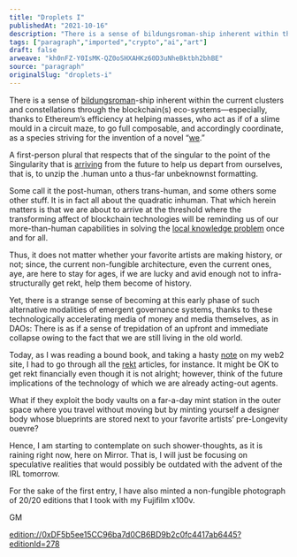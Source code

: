 ```yaml
---
title: "Droplets I"
publishedAt: "2021-10-16"
description: "There is a sense of bildungsroman-ship inherent within the current clusters and constellations through the blockchain(s) eco-systems—especially, than......"
tags: ["paragraph","imported","crypto","ai","art"]
draft: false
arweave: "kh0nFZ-Y0IsMK-QZ0oSHXAHKz60D3uNheBktbh2bhBE"
source: "paragraph"
originalSlug: "droplets-i"
---
```


There is a sense of [bildungsroman](https://www.britannica.com/art/bildungsroman)-ship inherent within the current clusters and constellations through the blockchain(s) eco-systems—especially, thanks to Ethereum’s efficiency at helping masses, who act as if of a slime mould in a circuit maze, to go full composable, and accordingly coordinate, as a species striving for the invention of a novel “[we](http://caae.phil.cmu.edu/cavalier/80254/kant/kant2.html#:~:text=In%20his%20Lectures%20on%20Logic,What%20may%20I%20hope%20for%3F).”

A first-person plural that respects that of the singular to the point of the Singularity that is [arriving](https://www.youtube.com/watch?v=fiaWsgtJrNI) from the future to help us depart from ourselves, that is, to unzip the .human unto a thus-far unbeknownst formatting.

Some call it the post-human, others trans-human, and some others some other stuff. It is in fact all about the quadratic inhuman. That which herein matters is that we are about to arrive at the threshold where the transforming affect of blockchain technologies will be reminding us of our more-than-human capabilities in solving the [local knowledge problem](https://fee.org/articles/the-use-of-knowledge-in-society/) once and for all.

Thus, it does not matter whether your favorite artists are making history, or not; since, the current non-fungible architecture, even the current ones, aye, are here to stay for ages, if we are lucky and avid enough not to infra-structurally get rekt, help them become of history.

Yet, there is a strange sense of becoming at this early phase of such alternative modalities of emergent governance systems, thanks to these technologically accelerating media of money and media themselves, as in DAOs: There is as if a sense of trepidation of an upfront and immediate collapse owing to the fact that we are still living in the old world.

Today, as I was reading a bound book, and taking a hasty [note](https://remixocene.xyz/archive/notes-1/) on my web2 site, I had to go through all the [rekt](https://rekt.news/) articles, for instance. It might be OK to get rekt financially even though it is not alright; however, think of the future implications of the technology of which we are already acting-out agents.

What if they exploit the body vaults on a far-a-day mint station in the outer space where you travel without moving but by minting yourself a designer body whose blueprints are stored next to your favorite artists’ pre-Longevity ouevre?

Hence, I am starting to contemplate on such shower-thoughts, as it is raining right now, here on Mirror. That is, I will just be focusing on speculative realities that would possibly be outdated with the advent of the IRL tomorrow.

For the sake of the first entry, I have also minted a non-fungible photograph of 20/20 editions that I took with my Fujifilm x100v.

GM

[edition://0xDF5b5ee15CC96ba7d0CB6BD9b2c0fc4417ab6445?editionId=278](edition://0xDF5b5ee15CC96ba7d0CB6BD9b2c0fc4417ab6445?editionId=278)